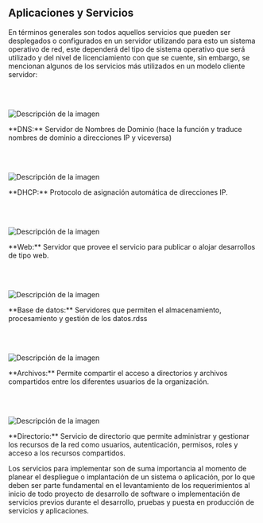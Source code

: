 ## **Aplicaciones y Servicios**

En términos generales son todos aquellos servicios que pueden ser desplegados o configurados en un servidor utilizando para esto un sistema operativo de red, este dependerá del tipo de sistema operativo que será utilizado y del nivel de licenciamiento con que se cuente, sin embargo, se mencionan algunos de los servicios más utilizados en un modelo cliente servidor:

<br></br>

<div style={{
  display: "flex",
  flexWrap: "wrap",
  alignItems: "center",
  justifyContent: "center",
  gap: "20px",
}}>
  <img 
    src="/images/sistemas-operativos-de-red/013.svg" 
    alt="Descripción de la imagen" 
    style={{
      maxWidth: "100px",
      width: "100%",
      height: "auto",
    }} 
  />
  <p style={{
    flex: "1 1 300px",
    textAlign: "justify",
  }}>
  **DNS:** Servidor de Nombres de Dominio (hace la función y traduce nombres de dominio a direcciones IP y viceversa)
</p>
</div>  

<br></br>

<div style={{
  display: "flex",
  flexWrap: "wrap",
  alignItems: "center",
  justifyContent: "center",
  gap: "20px",
}}>
  <img 
    src="/images/sistemas-operativos-de-red/014.svg" 
    alt="Descripción de la imagen" 
    style={{
      maxWidth: "100px",
      width: "100%",
      height: "auto",
    }} 
  />
  <p style={{
    flex: "1 1 300px",
    textAlign: "justify",
  }}>
  **DHCP:** Protocolo de asignación automática de direcciones IP.
</p>
</div>  

<br></br>

<div style={{
  display: "flex",
  flexWrap: "wrap",
  alignItems: "center",
  justifyContent: "center",
  gap: "20px",
}}>
  <img 
    src="/images/sistemas-operativos-de-red/015.svg" 
    alt="Descripción de la imagen" 
    style={{
      maxWidth: "100px",
      width: "100%",
      height: "auto",
    }} 
  />
  <p style={{
    flex: "1 1 300px",
    textAlign: "justify",
  }}>
    **Web:** Servidor que provee el servicio para publicar o alojar desarrollos de tipo web.
</p>
</div>  

<br></br>

<div style={{
  display: "flex",
  flexWrap: "wrap",
  alignItems: "center",
  justifyContent: "center",
  gap: "20px",
}}>
  <img 
    src="/images/sistemas-operativos-de-red/016.svg" 
    alt="Descripción de la imagen" 
    style={{
      maxWidth: "100px",
      width: "100%",
      height: "auto",
    }} 
  />
  <p style={{
    flex: "1 1 300px",
    textAlign: "justify",
  }}>
    **Base de datos:** Servidores que permiten el almacenamiento, procesamiento y gestión de los datos.rdss
</p>
</div>  

<br></br>

<div style={{
  display: "flex",
  flexWrap: "wrap",
  alignItems: "center",
  justifyContent: "center",
  gap: "20px",
}}>
  <img 
    src="/images/sistemas-operativos-de-red/017.svg" 
    alt="Descripción de la imagen" 
    style={{
      maxWidth: "100px",
      width: "100%",
      height: "auto",
    }} 
  />
  <p style={{
    flex: "1 1 300px",
    textAlign: "justify",
  }}>
    **Archivos:** Permite compartir el acceso a directorios y archivos compartidos entre los diferentes usuarios de la organización.
  </p>
</div> 

<br></br>

<div style={{
  display: "flex",
  flexWrap: "wrap",
  alignItems: "center",
  justifyContent: "center",
  gap: "20px",
}}>
  <img 
    src="/images/sistemas-operativos-de-red/018.svg" 
    alt="Descripción de la imagen" 
    style={{
      maxWidth: "100px",
      width: "100%",
      height: "auto",
    }} 
  />
  <p style={{
    flex: "1 1 300px",
    textAlign: "justify",
  }}>
    **Directorio:** Servicio de directorio que permite administrar y gestionar los recursos de la red como usuarios, autenticación, permisos, roles y acceso a los recursos compartidos.
  </p>
</div>  

Los servicios para implementar son de suma importancia al momento de planear el despliegue o implantación de un sistema o aplicación, por lo que deben ser parte fundamental en el levantamiento de los requerimientos al inicio de todo proyecto de desarrollo de software o implementación de servicios previos durante el desarrollo, pruebas y puesta en producción de servicios y aplicaciones.

